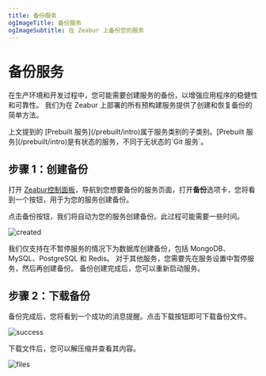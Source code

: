 ```yaml
---
title: 备份服务
ogImageTitle: 备份服务
ogImageSubtitle: 在 Zeabur 上备份您的服务
---
```


# 备份服务
在生产环境和开发过程中，您可能需要创建服务的备份，以增强应用程序的稳健性和可靠性。
我们为在 Zeabur 上部署的所有预构建服务提供了创建和恢复备份的简单方法。

<Callout>
    上文提到的 [Prebuilt 服务](/prebuilt/intro)属于服务类别的子类别。[Prebuilt 服务](/prebuilt/intro)是有状态的服务，不同于无状态的`Git 服务`。
</Callout>

## 步骤 1：创建备份

打开 [Zeabur控制面板](https://dash.zeabur.com)，导航到您想要备份的服务页面，打开**备份**选项卡，您将看到一个按钮，用于为您的服务创建备份。

点击备份按钮，我们将自动为您的服务创建备份。此过程可能需要一些时间。

![created](/deploy/backup/backup-created.png)

<Callout>
    我们仅支持在不暂停服务的情况下为数据库创建备份，包括 MongoDB、MySQL、PostgreSQL 和 Redis。
    对于其他服务，您需要先在服务设置中暂停服务，然后再创建备份。
    备份创建完成后，您可以重新启动服务。
</Callout>

## 步骤 2：下载备份

备份完成后，您将看到一个成功的消息提醒。点击下载按钮即可下载备份文件。

![success](/deploy/backup/backup-success.png)

下载文件后，您可以解压缩并查看其内容。

![files](/deploy/backup/backup-files.png)